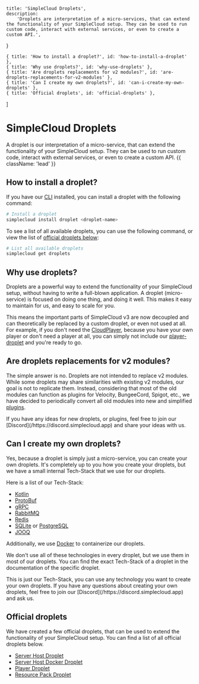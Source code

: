     title: 'SimpleCloud Droplets',
    description:
        'Droplets are interpretation of a micro-services, that can extend the functionality of your SimpleCloud setup. They can be used to run custom code, interact with external services, or even to create a custom API.',
}

    { title: 'How to install a droplet?', id: 'how-to-install-a-droplet' },
    { title: 'Why use droplets?', id: 'why-use-droplets' },
    { title: 'Are droplets replacements for v2 modules?', id: 'are-droplets-replacements-for-v2-modules' },
    { title: 'Can I create my own droplets?', id: 'can-i-create-my-own-droplets' },
    { title: 'Official droplets', id: 'official-droplets' },
]

# SimpleCloud Droplets

A droplet is our interpretation of a micro-service, that can extend the functionality of your SimpleCloud setup. They can be used to run custom code, interact with external services, or even to create a custom API. {{ className: 'lead' }}

## How to install a droplet?

If you have our [CLI](/cli) installed, you can install a droplet with the following command:

```bash
# Install a droplet
simplecloud install droplet <droplet-name­>
```

To see a list of all available droplets, you can use the following command, or view the list of [official droplets below](#official-droplets):

```bash
# List all available droplets
simplecloud get droplets
```

## Why use droplets?

Droplets are a powerful way to extend the functionality of your SimpleCloud setup, without having to write a full-blown application. A droplet (micro-service) is focused on doing one thing, and doing it well. This makes it easy to maintain for us, and easy to scale for you.

This means the important parts of SimpleCloud v3 are now decoupled and can theoretically be replaced by a custom droplet, or even not used at all.
For example, if you don't need the [CloudPlayer](/droplet/player), because you have your own player or don't need a player at all, you can simply not include our [player-droplet](/droplet/player) and you're ready to go.

## Are droplets replacements for v2 modules?

The simple answer is no. Droplets are not intended to replace v2 modules. While some droplets may share similarities with existing v2 modules, our goal is not to replicate them.
Instead, considering that most of the old modules can function as plugins for Velocity, BungeeCord, Spigot, etc., we have decided to periodically convert all old modules into new and simplified [plugins](/plugin).

<Note>
    If you have any ideas for new droplets, or plugins, feel free to join our [Discord](/https://discord.simplecloud.app) and share your ideas with us.
</Note>

## Can I create my own droplets?

Yes, because a droplet is simply just a micro-service, you can create your own droplets. It's completely up to you how you create your droplets, but we have a small internal Tech-Stack that we use for our droplets.

Here is a list of our Tech-Stack:
- [Kotlin](https://kotlinlang.org/)
- [ProtoBuf](https://developers.google.com/protocol-buffers)
- [gRPC](https://grpc.io/)
- [RabbitMQ](https://www.rabbitmq.com/)
- [Redis](https://redis.io/)
- [SQLite](https://www.sqlite.org/index.html) or [PostgreSQL](https://www.postgresql.org/)
- [JOOQ](https://www.jooq.org/)

Additionally, we use [Docker](https://www.docker.com/) to containerize our droplets.

We don't use all of these technologies in every droplet, but we use them in most of our droplets. You can find the exact Tech-Stack of a droplet in the documentation of the specific droplet.

<Note>
    This is just our Tech-Stack, you can use any technology you want to create your own droplets. If you have any questions about creating your own droplets, feel free to join our [Discord](/https://discord.simplecloud.app) and ask us.
</Note>

## Official droplets

We have created a few official droplets, that can be used to extend the functionality of your SimpleCloud setup. You can find a list of all official droplets below.
- [Server Host Droplet](/droplet/serverhost)
- [Server Host Docker Droplet](/droplet/serverhost-docker)
- [Player Droplet](/droplet/player)
- [Resource Pack Droplet](/droplet/resourcepack)
